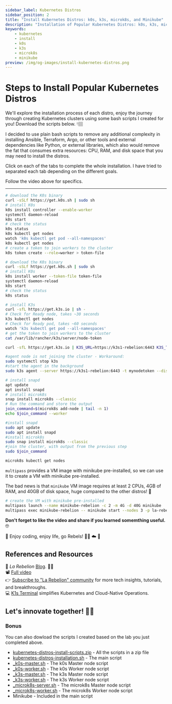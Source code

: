 ```yaml
---
sidebar_label: Kubernetes Distros
sidebar_position: 2
title: "Install Kubernetes Distros: k0s, k3s, microk8s, and Minikube"
description: "Installation of Popular Kubernetes Distros: k0s, k3s, microk8s, and Minikube"
keywords:
    - kubernetes
    - install
    - k0s
    - k3s
    - microk8s
    - minikube
preview: /img/og-images/install-kubernetes-distros.png
---
```


# Steps to Install Popular Kubernetes Distros

We'll explore the installation process of each distro, enjoy the journey through creating Kubernetes clusters using some bash scripts I created for you! Download the scripts below. 👇🏽

I decided to use plain bash scripts to remove any additional complexity in installing Ansible, Terraform, Argo, or other tools and external dependencies like Python, or external libraries, which also would remove the fat that consumes extra resources: CPU, RAM, and disk space that you may need to install the distros.

<ReactPlayer playing controls url='https://youtu.be/U5gsp3rO5A0' />

Click on each of the tabs to complete the whole installation. I have tried to separated each tab depending on the different goals.

Follow the video above for specifics.

---

<Tabs>
<TabItem value="k0s-master" label="K0s Master" default>

```bash
# download the K0s binary
curl -sSLf https://get.k0s.sh | sudo sh
# install K0s
k0s install controller --enable-worker
systemctl daemon-reload
k0s start
# check the status
k0s status
k0s kubectl get nodes
watch 'k0s kubectl get pod --all-namespaces'
k0s kubectl get nodes
# create a token to join workers to the cluster
k0s token create --role=worker > token-file
```

</TabItem>
<TabItem value="k0s-worker" label="K0s Worker">

```bash
# download the K0s binary
curl -sSLf https://get.k0s.sh | sudo sh
# install K0s
k0s install worker --token-file token-file
systemctl daemon-reload
k0s start
# check the status
k0s status
```

</TabItem>
<TabItem value="k3s-master" label="K3s Master">


```bash
# install K3s
curl -sfL https://get.k3s.io | sh - 
# Check for Ready node, takes ~30 seconds 
k3s kubectl get nodes 
# Check for Ready pod, takes ~60 seconds
watch 'k3s kubectl get pod --all-namespaces'
# get the token to join workers to the cluster
cat /var/lib/rancher/k3s/server/node-token
```

</TabItem>
<TabItem value="k3s-worker" label="K3s Worker">

```bash
curl -sfL https://get.k3s.io | K3S_URL=https://k3s1-rebelion:6443 K3S_TOKEN=mynodetoken INSTALL_K3S_EXEC="agent" sh -

#agent node is not joining the cluster - Workaround:
sudo systemctl stop k3s
#start the agent in the background
sudo k3s agent --server https://k3s1-rebelion:6443 -t mynodetoken --disable-apiserver-lb > /dev/null 2>&1 &
```

</TabItem>
<TabItem value="microk8s-master" label="Microk8s Master">

```bash
# install snapd
apt update
apt install snapd
# install microk8s
snap install microk8s --classic
# Run the command and store the output
join_command=$(microk8s add-node | tail -n 1) 
echo $join_command --worker
```

</TabItem>
<TabItem value="microk8s-worker" label="Microk8s Worker">

```bash
#install snapd
sudo apt update
sudo apt install snapd
#install microk8s
sudo snap install microk8s --classic
#join the cluster, with output from the previous step
sudo $join_command

microk8s kubectl get nodes
```

</TabItem>
<TabItem value="minikube" label="Minikube">

`multipass` provides a VM image with minikube pre-installed, so we can use it to 
create a VM with minikube pre-installed.

The bad news is that `minikube` VM image requires at least 2 CPUs, 4GB of RAM, 
and 40GB of disk space, huge compared to the other distros! 🐳

```bash
# create the VM with minikube pre-installed
multipass launch --name minikube-rebelion -c 2 -m 4G -d 40G minikube
multipass exec minikube-rebelion -- minikube start --nodes 3 -p la-rebelion-cluster
```

</TabItem>
</Tabs>

**Don't forget to like the video and share if you learned somemthing useful.** 🤓

🐧 Enjoy coding, enjoy life, go Rebels! ✊🏽 ☁️ 🚀 

## References and Resources

📖 _La Rebelion_ [Blog](https://rebelion.la/). ✊🏽  
📽️ [Full video](https://go.rebelion.la/kubernetes-distros-installation-video)  
👉 [Subscribe to "La Rebelion" community](https://go.rebelion.la/subscribe) for more tech insights, tutorials, and breakthroughs.  
💻 [K1s Terminal](https://go.rebelion.la/k1st) simplifies Kubernetes and Cloud-Native Operations.

## Let's innovate together! 🌟💡

### Bonus

You can also dowload the scripts I created based on the lab you just completed above.

* [kubernetes-distros-install-scripts.zip](../../../static/scripts/kubernetes-distros-installation-scripts/kubernetes-distros-install-scripts.zip) - All the scripts in a zip file
* [kubernetes-distros-installation.sh](../../../static/scripts/kubernetes-distros-installation-scripts/kubernetes-distros-installation.sh) - The main script
* [_k0s-master.sh](../../../static/scripts/kubernetes-distros-installation-scripts/_k0s-master.sh) - The k0s Master node script
* [_k0s-worker.sh](../../../static/scripts/kubernetes-distros-installation-scripts/_k0s-worker.sh) - The k0s Worker node script
* [_k3s-master.sh](../../../static/scripts/kubernetes-distros-installation-scripts/_k3s-master.sh) - The k3s Master node script
* [_k3s-worker.sh](../../../static/scripts/kubernetes-distros-installation-scripts/_k3s-worker.sh) - The k3s Worker node script
* [_microk8s-server.sh](../../../static/scripts/kubernetes-distros-installation-scripts/_microk8s-server.sh) - The microk8s Master node script
* [_microk8s-worker.sh](../../../static/scripts/kubernetes-distros-installation-scripts/_microk8s-worker.sh) - The microk8s Worker node script
* Minikube - Included in the main script